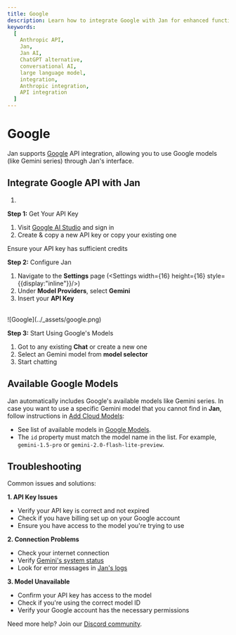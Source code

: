 ```yaml
---
title: Google
description: Learn how to integrate Google with Jan for enhanced functionality.
keywords:
  [
    Anthropic API,
    Jan,
    Jan AI,
    ChatGPT alternative,
    conversational AI,
    large language model,
    integration,
    Anthropic integration,
    API integration
  ]
---
```



# Google

Jan supports [Google](https://ai.google/get-started/our-models/) API integration, allowing you to use Google models (like Gemini series) through Jan's interface.

## Integrate Google API with Jan

1.
**Step 1:** Get Your API Key
1. Visit [Google AI Studio](https://aistudio.google.com/app/apikey) and sign in
2. Create & copy a new API key or copy your existing one

<Aside type="tip">
Ensure your API key has sufficient credits
</Aside>

**Step 2:** Configure Jan

1. Navigate to the **Settings** page (<Settings width={16} height={16} style={{display:"inline"}}/>)
2. Under **Model Providers**, select **Gemini**
3. Insert your **API Key**

<br/>
![Google](../_assets/google.png)
<br/>

**Step 3:** Start Using Google's Models

1. Got to any existing **Chat** or create a new one
2. Select an Gemini model from **model selector**
3. Start chatting


## Available Google Models

Jan automatically includes Google's available models like Gemini series. In case you want to use a specific
Gemini model that you cannot find in **Jan**, follow instructions in [Add Cloud Models](/docs/manage-models#add-models-1):
- See list of available models in [Google Models](https://ai.google.dev/gemini-api/docs/models/gemini).
- The `id` property must match the model name in the list. For example, `gemini-1.5-pro` or `gemini-2.0-flash-lite-preview`.

## Troubleshooting

Common issues and solutions:

**1. API Key Issues**
- Verify your API key is correct and not expired
- Check if you have billing set up on your Google account
- Ensure you have access to the model you're trying to use

**2. Connection Problems**
- Check your internet connection
- Verify [Gemini's system status](https://www.google.com/appsstatus/dashboard/)
- Look for error messages in [Jan's logs](/docs/troubleshooting#how-to-get-error-logs)

**3. Model Unavailable**
- Confirm your API key has access to the model
- Check if you're using the correct model ID
- Verify your Google account has the necessary permissions

Need more help? Join our [Discord community](https://discord.gg/FTk2MvZwJH).
